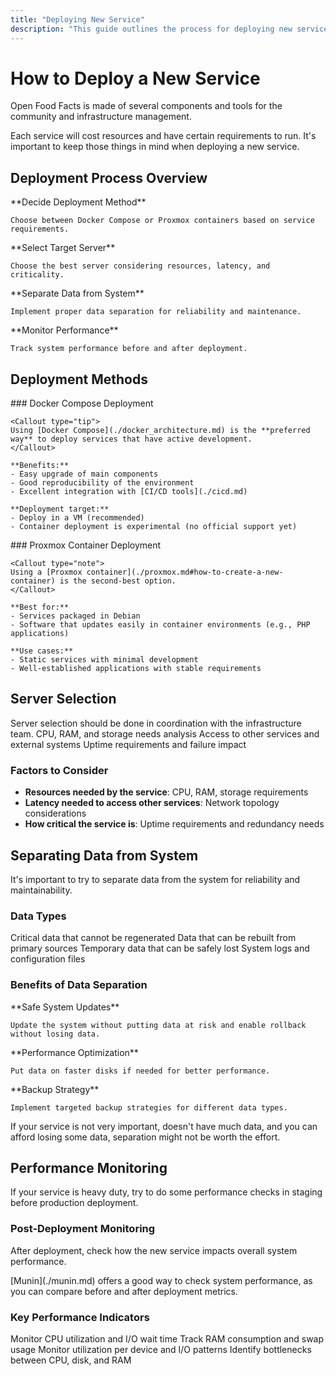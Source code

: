 ```yaml
---
title: "Deploying New Service"
description: "This guide outlines the process for deploying new services within the Open Food Facts infrastructure. It covers choosing deployment methods like Docker Compose or Proxmox containers, separating data from the system, and monitoring performance after deployment."
---
```



# How to Deploy a New Service

Open Food Facts is made of several components and tools for the community and infrastructure management.

<Callout type="info">
Each service will cost resources and have certain requirements to run. It's important to keep those things in mind when deploying a new service.
</Callout>

## Deployment Process Overview

<Steps>
  <Step>
    **Decide Deployment Method**
    
    Choose between Docker Compose or Proxmox containers based on service requirements.
  </Step>
  
  <Step>
    **Select Target Server**
    
    Choose the best server considering resources, latency, and criticality.
  </Step>
  
  <Step>
    **Separate Data from System**
    
    Implement proper data separation for reliability and maintenance.
  </Step>
  
  <Step>
    **Monitor Performance**
    
    Track system performance before and after deployment.
  </Step>
</Steps>

## Deployment Methods

<Tabs>
  <Tab value="docker" label="Docker Compose">
    ### Docker Compose Deployment
    
    <Callout type="tip">
    Using [Docker Compose](./docker_architecture.md) is the **preferred way** to deploy services that have active development.
    </Callout>
    
    **Benefits:**
    - Easy upgrade of main components
    - Good reproducibility of the environment
    - Excellent integration with [CI/CD tools](./cicd.md)
    
    **Deployment target:**
    - Deploy in a VM (recommended)
    - Container deployment is experimental (no official support yet)
  </Tab>
  
  <Tab value="proxmox" label="Proxmox Container">
    ### Proxmox Container Deployment
    
    <Callout type="note">
    Using a [Proxmox container](./proxmox.md#how-to-create-a-new-container) is the second-best option.
    </Callout>
    
    **Best for:**
    - Services packaged in Debian
    - Software that updates easily in container environments (e.g., PHP applications)
    
    **Use cases:**
    - Static services with minimal development
    - Well-established applications with stable requirements
  </Tab>
</Tabs>

## Server Selection

<Callout type="warning">
Server selection should be done in coordination with the infrastructure team.
</Callout>

<Cards>
  <Card title="Resource Requirements" href="#factors-to-consider">
    CPU, RAM, and storage needs analysis
  </Card>
  <Card title="Network Latency" href="#factors-to-consider">
    Access to other services and external systems
  </Card>
  <Card title="Service Criticality" href="#factors-to-consider">
    Uptime requirements and failure impact
  </Card>
</Cards>

### Factors to Consider

- **Resources needed by the service**: CPU, RAM, storage requirements
- **Latency needed to access other services**: Network topology considerations
- **How critical the service is**: Uptime requirements and redundancy needs

## Separating Data from System

<Callout type="info">
It's important to try to separate data from the system for reliability and maintainability.
</Callout>

### Data Types

<Cards>
  <Card title="Primary Source Data" href="#data-types">
    Critical data that cannot be regenerated
  </Card>
  <Card title="Indexes" href="#data-types">
    Data that can be rebuilt from primary sources
  </Card>
  <Card title="Caches & Temp Data" href="#data-types">
    Temporary data that can be safely lost
  </Card>
  <Card title="Logs & Configs" href="#data-types">
    System logs and configuration files
  </Card>
</Cards>

### Benefits of Data Separation

<Steps>
  <Step>
    **Safe System Updates**
    
    Update the system without putting data at risk and enable rollback without losing data.
  </Step>
  
  <Step>
    **Performance Optimization**
    
    Put data on faster disks if needed for better performance.
  </Step>
  
  <Step>
    **Backup Strategy**
    
    Implement targeted backup strategies for different data types.
  </Step>
</Steps>

<Callout type="note">
If your service is not very important, doesn't have much data, and you can afford losing some data, separation might not be worth the effort.
</Callout>

## Performance Monitoring

<Callout type="warning">
If your service is heavy duty, try to do some performance checks in staging before production deployment.
</Callout>

### Post-Deployment Monitoring

After deployment, check how the new service impacts overall system performance.

<Callout type="tip">
[Munin](./munin.md) offers a good way to check system performance, as you can compare before and after deployment metrics.
</Callout>

### Key Performance Indicators

<Cards>
  <Card title="CPU Usage" href="#key-indicators">
    Monitor CPU utilization and I/O wait time
  </Card>
  <Card title="Memory Usage" href="#key-indicators">
    Track RAM consumption and swap usage
  </Card>
  <Card title="Disk Usage" href="#key-indicators">
    Monitor utilization per device and I/O patterns
  </Card>
  <Card title="Pressure Stall Information" href="#key-indicators">
    Identify bottlenecks between CPU, disk, and RAM
  </Card>
</Cards>